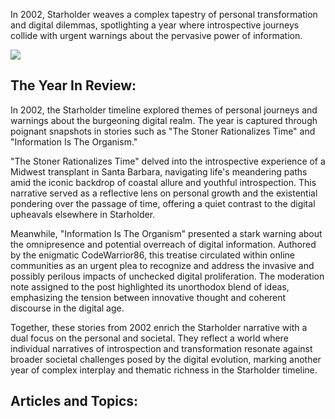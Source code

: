 In 2002, Starholder weaves a complex tapestry of personal transformation and digital dilemmas, spotlighting a year where introspective journeys collide with urgent warnings about the pervasive power of information.

![](https://www.blockstar.com/wp-content/uploads/2024/06/2002_backeast.png)

## The Year In Review:
In 2002, the Starholder timeline explored themes of personal journeys and warnings about the burgeoning digital realm. The year is captured through poignant snapshots in stories such as "The Stoner Rationalizes Time" and "Information Is The Organism."

"The Stoner Rationalizes Time" delved into the introspective experience of a Midwest transplant in Santa Barbara, navigating life's meandering paths amid the iconic backdrop of coastal allure and youthful introspection. This narrative served as a reflective lens on personal growth and the existential pondering over the passage of time, offering a quiet contrast to the digital upheavals elsewhere in Starholder.

Meanwhile, "Information Is The Organism" presented a stark warning about the omnipresence and potential overreach of digital information. Authored by the enigmatic CodeWarrior86, this treatise circulated within online communities as an urgent plea to recognize and address the invasive and possibly perilous impacts of unchecked digital proliferation. The moderation note assigned to the post highlighted its unorthodox blend of ideas, emphasizing the tension between innovative thought and coherent discourse in the digital age.

Together, these stories from 2002 enrich the Starholder narrative with a dual focus on the personal and societal. They reflect a world where individual narratives of introspection and transformation resonate against broader societal challenges posed by the digital evolution, marking another year of complex interplay and thematic richness in the Starholder timeline.

## Articles and Topics:

